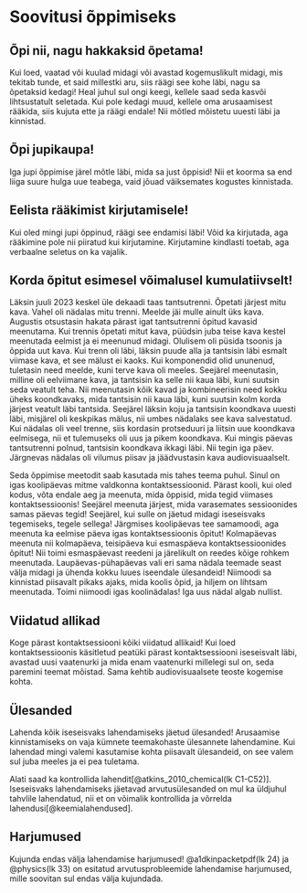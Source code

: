 # Soovitusi õppimiseks

## Õpi nii, nagu hakkaksid õpetama!

Kui loed, vaatad või kuulad midagi või avastad kogemuslikult midagi, mis tekitab tunde, et said millestki aru, siis räägi see kohe läbi, nagu sa õpetaksid kedagi! Heal juhul sul ongi keegi, kellele saad seda kasvõi lihtsustatult seletada. Kui pole kedagi muud, kellele oma arusaamisest rääkida, siis kujuta ette ja räägi endale! Nii mõtled mõistetu uuesti läbi ja kinnistad.

## Õpi jupikaupa!

Iga jupi õppimise järel mõtle läbi, mida sa just õppisid! Nii et koorma sa end liiga suure hulga uue teabega, vaid jõuad väiksemates kogustes kinnistada.

## Eelista rääkimist kirjutamisele!

Kui oled mingi jupi õppinud, räägi see endamisi läbi! Võid ka kirjutada, aga rääkimine pole nii piiratud kui kirjutamine. Kirjutamine kindlasti toetab, aga verbaalne seletus on ka vajalik.

## Korda õpitut esimesel võimalusel kumulatiivselt!

Läksin juuli 2023 keskel üle dekaadi taas tantsutrenni. Õpetati järjest mitu kava. Vahel oli nädalas mitu trenni. Meelde jäi mulle ainult üks kava. Augustis otsustasin hakata pärast igat tantsutrenni õpitud kavasid meenutama. Kui trennis õpetati mitut kava, püüdsin juba teise kava kestel meenutada eelmist ja ei meenunud midagi. Olulisem oli püsida tsoonis ja õppida uut kava. Kui trenn oli läbi, läksin puude alla ja tantsisin läbi esmalt viimase kava, et see mälust ei kaoks. Kui komponendid olid ununenud, tuletasin need meelde, kuni terve kava oli meeles. Seejärel meenutasin, milline oli eelviimane kava, ja tantsisin ka selle nii kaua läbi, kuni suutsin seda veatult teha. Nii meenutasin kõik kavad ja kombineerisin need kokku üheks koondkavaks, mida tantsisin nii kaua läbi, kuni suutsin kolm korda järjest veatult läbi tantsida. Seejärel läksin koju ja tantsisin koondkava uuesti läbi, misjärel oli keskpikas mälus, nii umbes nädalaks see kava salvestatud. Kui nädalas oli veel trenne, siis kordasin protseduuri ja liitsin uue koondkava eelmisega, nii et tulemuseks oli uus ja pikem koondkava. Kui mingis päevas tantsutrenni polnud, tantsisin koondkava ikkagi läbi. Nii tegin iga päev. Järgnevas nädalas oli vilumus piisav ja jäädvustasin kava audiovisuaalselt.

Seda õppimise meetodit saab kasutada mis tahes teema puhul. Sinul on igas koolipäevas mitme valdkonna kontaktsessioonid. Pärast kooli, kui oled kodus, võta endale aeg ja meenuta, mida õppisid, mida tegid viimases kontaktsessioonis! Seejärel meenuta järjest, mida varasemates sessioonides samas päevas tegid! Seejärel, kui sulle on jäetud midagi iseseisvaks tegemiseks, tegele sellega! Järgmises koolipäevas tee samamoodi, aga meenuta ka eelmise päeva igas kontaktsessioonis õpitut! Kolmapäevas meenuta nii kolmapäeva, teisipäeva kui esmaspäeva kontaktsessioonides õpitut! Nii toimi esmaspäevast reedeni ja järelikult on reedes kõige rohkem meenutada. Laupäevas-pühapäevas vali eri sama nädala teemade seast välja midagi ja ühenda kokku luues iseendale ülesandeid! Niimoodi sa kinnistad piisavalt pikaks ajaks, mida koolis õpid, ja hiljem on lihtsam meenutada. Toimi niimoodi igas koolinädalas! Iga uus nädal algab nullist.

## Viidatud allikad

Koge pärast kontaktsessiooni kõiki viidatud allikaid! Kui loed kontaktsessioonis käsitletud peatüki pärast kontaktsessiooni iseseisvalt läbi, avastad uusi vaatenurki ja mida enam vaatenurki millelegi sul on, seda paremini teemat mõistad. Sama kehtib audiovisuaalsete teoste kogemise kohta.

## Ülesanded

Lahenda kõik iseseisvaks lahendamiseks jäetud ülesanded! Arusaamise kinnistamiseks on vaja kümnete teemakohaste ülesannete lahendamine. Kui lahendad mingi valemi kasutamise kohta piisavalt ülesandeid, on see valem sul juba meeles ja ei pea tuletama.

Alati saad ka kontrollida lahendit[@atkins_2010_chemical(lk C1-C52)]. Iseseisvaks lahendamiseks jäetavad arvutusülesanded on mul ka üldjuhul tahvlile lahendatud, nii et on võimalik kontrollida ja võrrelda lahendusi[@keemialahendused].

## Harjumused

Kujunda endas välja lahendamise harjumused! @a1dkinpacketpdf(lk 24) ja @physics(lk 33) on esitatud arvutusprobleemide lahendamise harjumused, mille soovitan sul endas välja kujundada.
